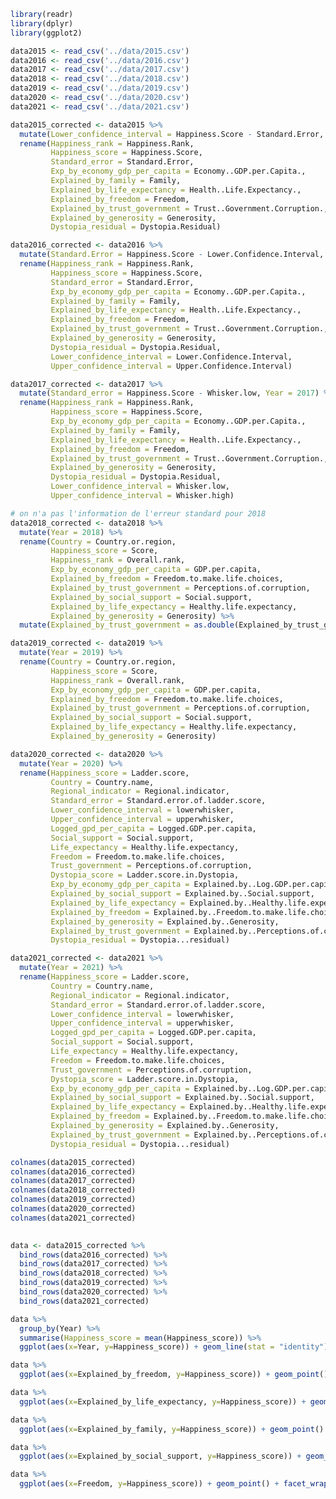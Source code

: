 ```r
library(readr)
library(dplyr)
library(ggplot2)

data2015 <- read_csv('../data/2015.csv')
data2016 <- read_csv('../data/2016.csv')
data2017 <- read_csv('../data/2017.csv')
data2018 <- read_csv('../data/2018.csv')
data2019 <- read_csv('../data/2019.csv')
data2020 <- read_csv('../data/2020.csv')
data2021 <- read_csv('../data/2021.csv')

data2015_corrected <- data2015 %>% 
  mutate(Lower_confidence_interval = Happiness.Score - Standard.Error, Upper_confidence_interval = Happiness.Score + Standard.Error, Year = 2015) %>%
  rename(Happiness_rank = Happiness.Rank, 
         Happiness_score = Happiness.Score,
         Standard_error = Standard.Error,
         Exp_by_economy_gdp_per_capita = Economy..GDP.per.Capita.,
         Explained_by_family = Family,
         Explained_by_life_expectancy = Health..Life.Expectancy.,
         Explained_by_freedom = Freedom,
         Explained_by_trust_government = Trust..Government.Corruption.,
         Explained_by_generosity = Generosity,
         Dystopia_residual = Dystopia.Residual)

data2016_corrected <- data2016 %>% 
  mutate(Standard.Error = Happiness.Score - Lower.Confidence.Interval, Year = 2016) %>%
  rename(Happiness_rank = Happiness.Rank, 
         Happiness_score = Happiness.Score,
         Standard_error = Standard.Error,
         Exp_by_economy_gdp_per_capita = Economy..GDP.per.Capita.,
         Explained_by_family = Family,
         Explained_by_life_expectancy = Health..Life.Expectancy.,
         Explained_by_freedom = Freedom,
         Explained_by_trust_government = Trust..Government.Corruption.,
         Explained_by_generosity = Generosity,
         Dystopia_residual = Dystopia.Residual,
         Lower_confidence_interval = Lower.Confidence.Interval,
         Upper_confidence_interval = Upper.Confidence.Interval)

data2017_corrected <- data2017 %>% 
  mutate(Standard_error = Happiness.Score - Whisker.low, Year = 2017) %>%
  rename(Happiness_rank = Happiness.Rank, 
         Happiness_score = Happiness.Score,
         Exp_by_economy_gdp_per_capita = Economy..GDP.per.Capita.,
         Explained_by_family = Family,
         Explained_by_life_expectancy = Health..Life.Expectancy.,
         Explained_by_freedom = Freedom,
         Explained_by_trust_government = Trust..Government.Corruption.,
         Explained_by_generosity = Generosity,
         Dystopia_residual = Dystopia.Residual,
         Lower_confidence_interval = Whisker.low,
         Upper_confidence_interval = Whisker.high)

# on n'a pas l'information de l'erreur standard pour 2018
data2018_corrected <- data2018 %>%
  mutate(Year = 2018) %>%
  rename(Country = Country.or.region, 
         Happiness_score = Score, 
         Happiness_rank = Overall.rank,
         Exp_by_economy_gdp_per_capita = GDP.per.capita,
         Explained_by_freedom = Freedom.to.make.life.choices, 
         Explained_by_trust_government = Perceptions.of.corruption, 
         Explained_by_social_support = Social.support,
         Explained_by_life_expectancy = Healthy.life.expectancy,
         Explained_by_generosity = Generosity) %>% 
  mutate(Explained_by_trust_government = as.double(Explained_by_trust_government))

data2019_corrected <- data2019 %>%
  mutate(Year = 2019) %>%
  rename(Country = Country.or.region, 
         Happiness_score = Score, 
         Happiness_rank = Overall.rank,
         Exp_by_economy_gdp_per_capita = GDP.per.capita,
         Explained_by_freedom = Freedom.to.make.life.choices, 
         Explained_by_trust_government = Perceptions.of.corruption, 
         Explained_by_social_support = Social.support,
         Explained_by_life_expectancy = Healthy.life.expectancy,
         Explained_by_generosity = Generosity) 

data2020_corrected <- data2020 %>%
  mutate(Year = 2020) %>%
  rename(Happiness_score = Ladder.score, 
         Country = Country.name, 
         Regional_indicator = Regional.indicator,
         Standard_error = Standard.error.of.ladder.score,
         Lower_confidence_interval = lowerwhisker, 
         Upper_confidence_interval = upperwhisker, 
         Logged_gpd_per_capita = Logged.GDP.per.capita,
         Social_support = Social.support,
         Life_expectancy = Healthy.life.expectancy,
         Freedom = Freedom.to.make.life.choices,
         Trust_government = Perceptions.of.corruption,
         Dystopia_score = Ladder.score.in.Dystopia,
         Exp_by_economy_gdp_per_capita = Explained.by..Log.GDP.per.capita,
         Explained_by_social_support = Explained.by..Social.support,
         Explained_by_life_expectancy = Explained.by..Healthy.life.expectancy, 
         Explained_by_freedom = Explained.by..Freedom.to.make.life.choices, 
         Explained_by_generosity = Explained.by..Generosity,
         Explained_by_trust_government = Explained.by..Perceptions.of.corruption,
         Dystopia_residual = Dystopia...residual)

data2021_corrected <- data2021 %>%
  mutate(Year = 2021) %>%
  rename(Happiness_score = Ladder.score, 
         Country = Country.name, 
         Regional_indicator = Regional.indicator,
         Standard_error = Standard.error.of.ladder.score,
         Lower_confidence_interval = lowerwhisker, 
         Upper_confidence_interval = upperwhisker, 
         Logged_gpd_per_capita = Logged.GDP.per.capita,
         Social_support = Social.support,
         Life_expectancy = Healthy.life.expectancy,
         Freedom = Freedom.to.make.life.choices,
         Trust_government = Perceptions.of.corruption,
         Dystopia_score = Ladder.score.in.Dystopia,
         Exp_by_economy_gdp_per_capita = Explained.by..Log.GDP.per.capita,
         Explained_by_social_support = Explained.by..Social.support,
         Explained_by_life_expectancy = Explained.by..Healthy.life.expectancy, 
         Explained_by_freedom = Explained.by..Freedom.to.make.life.choices, 
         Explained_by_generosity = Explained.by..Generosity,
         Explained_by_trust_government = Explained.by..Perceptions.of.corruption,
         Dystopia_residual = Dystopia...residual)

colnames(data2015_corrected)
colnames(data2016_corrected)
colnames(data2017_corrected)
colnames(data2018_corrected)
colnames(data2019_corrected)
colnames(data2020_corrected)
colnames(data2021_corrected)
  
```
```r

data <- data2015_corrected %>% 
  bind_rows(data2016_corrected) %>% 
  bind_rows(data2017_corrected) %>%
  bind_rows(data2018_corrected) %>%
  bind_rows(data2019_corrected) %>%
  bind_rows(data2020_corrected) %>%
  bind_rows(data2021_corrected)

```
```r

data %>% 
  group_by(Year) %>%
  summarise(Happiness_score = mean(Happiness_score)) %>%
  ggplot(aes(x=Year, y=Happiness_score)) + geom_line(stat = "identity")


```
```r
data %>%
  ggplot(aes(x=Explained_by_freedom, y=Happiness_score)) + geom_point() + facet_wrap(Year ~ ., ncol = 3) + geom_smooth()

data %>%
  ggplot(aes(x=Explained_by_life_expectancy, y=Happiness_score)) + geom_point() + facet_wrap(Year ~ ., ncol = 3) + geom_smooth()

data %>%
  ggplot(aes(x=Explained_by_family, y=Happiness_score)) + geom_point() + facet_wrap(Year ~ ., ncol = 3) + geom_smooth()

data %>%
  ggplot(aes(x=Explained_by_social_support, y=Happiness_score)) + geom_point() + facet_wrap(Year ~ ., ncol = 3) + geom_smooth()

data %>%
  ggplot(aes(x=Freedom, y=Happiness_score)) + geom_point() + facet_wrap(Year ~ ., ncol = 3) + geom_smooth()
```



